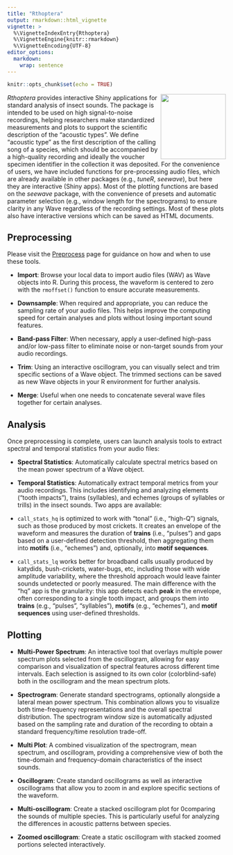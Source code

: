 ```yaml
---
title: "Rthoptera"
output: rmarkdown::html_vignette
vignette: >
  %\VignetteIndexEntry{Rthoptera}
  %\VignetteEngine{knitr::rmarkdown}
  %\VignetteEncoding{UTF-8}
editor_options: 
  markdown: 
    wrap: sentence
---
```


```r
knitr::opts_chunk$set(echo = TRUE)
```
<img src="man/figures/logo.png" align="right" height="150" alt="" /></a>


*Rthoptera* provides interactive Shiny applications for standard analysis of insect sounds. The package is intended to be used on high signal-to-noise recordings, helping researchers make standardized measurements and plots to support the scientific description of the "acoustic types". We define "acoustic type" as the first description of the calling song of a species, which should be accompanied by a high-quality recording and ideally the voucher specimen identifier in the collection it was deposited. For the convenience of users, we have included functions for pre-processing audio files, which are already available in other packages (e.g., *tuneR*, *seewave*), but here they are interactive (Shiny apps). Most of the plotting functions are based on the *seewave* package, with the convenience of presets and automatic parameter selection (e.g., window length for the spectrograms) to ensure clarity in any Wave regardless of the recording settings. Most of these plots also have interactive versions which can be saved as HTML
documents.

## Preprocessing
Please visit the [Preprocess](https://naturewaves.github.io/Rthoptera/articles/Preprocess.html "Preprocessing Audio Files with Rthoptera") page for guidance on how and when to use these tools.

-   **Import**: Browse your local data to import audio files (WAV) as Wave objects into R. During this process, the waveform is centered to zero with the `rmoffset()` function to ensure accurate measurements.

-   **Downsample**: When required and appropriate, you can reduce the sampling rate of your audio files. This helps improve the computing speed for certain analyses and plots without losing important sound features.

-   **Band-pass Filter**: When necessary, apply a user-defined high-pass and/or low-pass filter to eliminate noise or non-target sounds from your audio recordings.

-   **Trim**: Using an interactive oscillogram, you can visually select and trim specific sections of a Wave object. The trimmed sections can be saved as new Wave objects in your R environment for further analysis.

-   **Merge**: Useful when one needs to concatenate several wave files together for certain analyses.

## Analysis
Once preprocessing is complete, users can launch analysis tools to extract spectral and temporal statistics from your audio files:

-   **Spectral Statistics**: Automatically calculate spectral metrics based on the mean power spectrum of a Wave object.

-   **Temporal Statistics**: Automatically extract temporal metrics from your audio recordings. This includes identifying and analyzing elements ("tooth impacts"), trains (syllables), and echemes (groups of syllables or trills) in the insect sounds. Two apps are available:

-   `call_stats_hq` is optimized to work with "tonal" (i.e.,
"high-Q") signals, such as those produced by most crickets. It
creates an envelope of the waveform and measures the duration of
**trains** (i.e., "pulses") and gaps based on a user-defined
detection threshold, then aggregating them into **motifs**
(i.e., "echemes") and, optionally, into **motif sequences**.

-   `call_stats_lq` works better for broadband calls usually
produced by katydids, bush-crickets, water-bugs, etc, including
those with wide amplitude variability, where the threshold
approach would leave fainter sounds undetected or poorly
measured. The main difference with the "hq" app is the
granularity: this app detects each **peak** in the envelope,
often corresponding to a single tooth impact, and groups them
into **trains** (e.g., "pulses", "syllables"), **motifs** (e.g.,
"echemes"), and **motif sequences** using user-defined
thresholds.

## Plotting
-   **Multi-Power Spectrum**: An interactive tool that overlays multiple power spectrum plots selected from the oscillogram, allowing for easy comparison and visualization of spectral features across
different time intervals. Each selection is assigned to its own
color (colorblind-safe) both in the oscillogram and the mean
spectrum plots.

-   **Spectrogram**: Generate standard spectrograms, optionally
alongside a lateral mean power spectrum. This combination allows you
to visualize both time-frequency representations and the overall
spectral distribution. The spectrogram window size is automatically
adjusted based on the sampling rate and duration of the recording to
obtain a standard frequency/time resolution trade-off.

-   **Multi Plot**: A combined visualization of the spectrogram, mean spectrum, and oscillogram, providing a comprehensive view of both the time-domain and frequency-domain characteristics of the insect sounds.

-   **Oscillogram**: Create standard oscillograms as well as interactive oscillograms that allow you to zoom in and explore specific sections of the waveform.

-   **Multi-oscillogram**: Create a stacked oscillogram plot for
0comparing the sounds of multiple species. This is particularly useful for analyzing the differences in acoustic patterns between species.

-   **Zoomed oscillogram**: Create a static oscillogram with stacked zoomed portions selected interactively.
